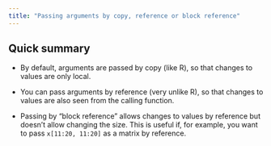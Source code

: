 ```yaml
---
title: "Passing arguments by copy, reference or block reference"
---
```


## Quick summary

-   By default, arguments are passed by copy (like R), so that changes to values are only local.

-   You can pass arguments by reference (very unlike R), so that changes to values are also seen from the calling function.

-   Passing by "block reference" allows changes to values by reference but doesn't allow changing the size. This is useful if, for example, you want to pass `x[11:20, 11:20]` as a matrix by reference.
